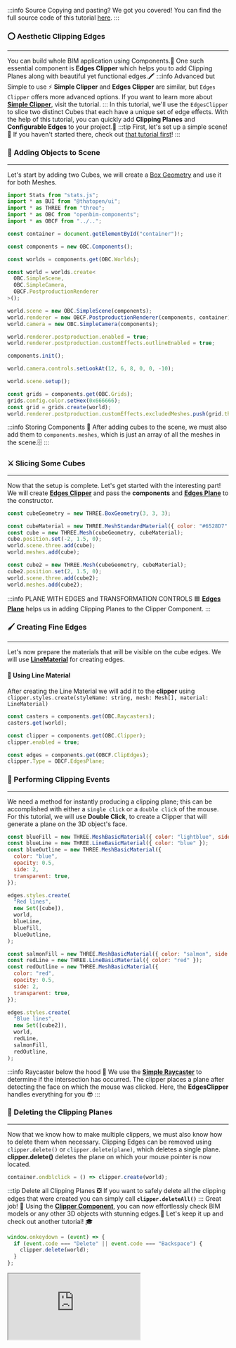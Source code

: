 :::info Source
Copying and pasting? We got you covered! You can find the full source code of this tutorial [here](https://github.com/ThatOpen/engine_components/blob/main/packages/front/src/core/EdgesClipper/example.ts).
:::

### ⭕️ Aesthetic Clipping Edges
---
You can build whole BIM application using Components.💪
One such essential component is **Edges Clipper** which helps you to add Clipping Planes along
with beautiful yet functional edges.🖍️
:::info Advanced but Simple to use
⚡️ **Simple Clipper** and **Edges Clipper** are similar, but `Edges Clipper` offers more advanced options.
If you want to learn more about **[Simple Clipper](SimpleClipper.mdx)**, visit the tutorial.
:::
In this tutorial, we'll use the `EdgesClipper` to slice two distinct Cubes that each have a unique set of edge effects.
With the help of this tutorial, you can quickly add **Clipping Planes** and **Configurable Edges** to your project.🚀
:::tip First, let's set up a simple scene!
👀 If you haven't started there, check out [that tutorial first](SimpleScene.mdx)!
:::
### 🧩 Adding Objects to Scene
---
Let's start by adding two Cubes, we will create a [Box Geometry](https://threejs.org/docs/index.html?q=box#api/en/geometries/BoxGeometry) and use it for both Meshes.

```js
import Stats from "stats.js";
import * as BUI from "@thatopen/ui";
import * as THREE from "three";
import * as OBC from "openbim-components";
import * as OBCF from "../..";

const container = document.getElementById("container")!;

const components = new OBC.Components();

const worlds = components.get(OBC.Worlds);

const world = worlds.create<
  OBC.SimpleScene,
  OBC.SimpleCamera,
  OBCF.PostproductionRenderer
>();

world.scene = new OBC.SimpleScene(components);
world.renderer = new OBCF.PostproductionRenderer(components, container);
world.camera = new OBC.SimpleCamera(components);

world.renderer.postproduction.enabled = true;
world.renderer.postproduction.customEffects.outlineEnabled = true;

components.init();

world.camera.controls.setLookAt(12, 6, 8, 0, 0, -10);

world.scene.setup();

const grids = components.get(OBC.Grids);
grids.config.color.setHex(0x666666);
const grid = grids.create(world);
world.renderer.postproduction.customEffects.excludedMeshes.push(grid.three);
```
:::info Storing Components
🧰 After adding cubes to the scene, we must also add them to `components.meshes`,
which is just an array of all the meshes in the scene.🗄️
:::
### ⚔️ Slicing Some Cubes
---
Now that the setup is complete. Let's get started with the interesting part!
We will create **[Edges Clipper](../api/classes/components.EdgesClipper)** and pass the **components** and
**[Edges Plane](../api/classes/components.EdgesPlane)** to the constructor.

```js
const cubeGeometry = new THREE.BoxGeometry(3, 3, 3);

const cubeMaterial = new THREE.MeshStandardMaterial({ color: "#6528D7" });
const cube = new THREE.Mesh(cubeGeometry, cubeMaterial);
cube.position.set(-2, 1.5, 0);
world.scene.three.add(cube);
world.meshes.add(cube);

const cube2 = new THREE.Mesh(cubeGeometry, cubeMaterial);
cube2.position.set(2, 1.5, 0);
world.scene.three.add(cube2);
world.meshes.add(cube2);
```
:::info PLANE WITH EDGES and TRANSFORMATION CONTROLS
🟦 **[Edges Plane](../api/classes/components.EdgesPlane)** helps us in adding Clipping Planes to the Clipper Component.
:::
### 🖌️ Creating Fine Edges
---
Let's now prepare the materials that will be visible on the cube edges.
We will use **[LineMaterial](https://threejs.org/examples/?q=line#webgl_lines_fat)** for creating edges.
#### 💫 Using Line Material
After creating the Line Material we will add it to the **clipper**
using `clipper.styles.create(styleName: string, mesh: Mesh[], material: LineMaterial)`

```js
const casters = components.get(OBC.Raycasters);
casters.get(world);

const clipper = components.get(OBC.Clipper);
clipper.enabled = true;

const edges = components.get(OBCF.ClipEdges);
clipper.Type = OBCF.EdgesPlane;
```
### 🤝 Performing Clipping Events
---
We need a method for instantly producing a clipping plane;
this can be accomplished with either a `single click` or a `double click` of the mouse.
For this tutorial, we will use **Double Click**, to create a Clipper that will generate a
plane on the 3D object's face.

```js
const blueFill = new THREE.MeshBasicMaterial({ color: "lightblue", side: 2 });
const blueLine = new THREE.LineBasicMaterial({ color: "blue" });
const blueOutline = new THREE.MeshBasicMaterial({
  color: "blue",
  opacity: 0.5,
  side: 2,
  transparent: true,
});

edges.styles.create(
  "Red lines",
  new Set([cube]),
  world,
  blueLine,
  blueFill,
  blueOutline,
);

const salmonFill = new THREE.MeshBasicMaterial({ color: "salmon", side: 2 });
const redLine = new THREE.LineBasicMaterial({ color: "red" });
const redOutline = new THREE.MeshBasicMaterial({
  color: "red",
  opacity: 0.5,
  side: 2,
  transparent: true,
});

edges.styles.create(
  "Blue lines",
  new Set([cube2]),
  world,
  redLine,
  salmonFill,
  redOutline,
);
```
:::info Raycaster below the hood 🎩
We use the **[Simple Raycaster](SimpleRaycaster.mdx)** to determine if the intersection has occurred.
The clipper places a plane after detecting the face on which the mouse was clicked.
Here, the **EdgesClipper** handles everything for you 😎
:::
### 🧹 Deleting the Clipping Planes
---
Now that we know how to make multiple clippers, we must also know how to delete them when necessary.
Clipping Edges can be removed using `clipper.delete()` or `clipper.delete(plane)`, which deletes a single plane.
**clipper.delete()** deletes the plane on which your mouse pointer is now located.

```js
container.ondblclick = () => clipper.create(world);
```
:::tip Delete all Clipping Planes
❎ If you want to safely delete all the clipping edges that were created you can simply call
**`clipper.deleteAll()`**
:::
Great job! 🎉 Using the **[Clipper Component](../api/classes/components.SimpleClipper)**,
you can now effortlessly check BIM models or any other 3D objects with stunning edges.🧐
Let's keep it up and check out another tutorial! 🎓

```js
window.onkeydown = (event) => {
  if (event.code === "Delete" || event.code === "Backspace") {
    clipper.delete(world);
  }
};
```



<iframe src="https://thatopen.github.io/engine_components/examples/EdgesClipper"></iframe>